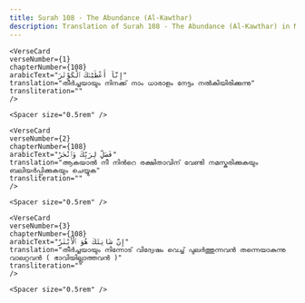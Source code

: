 ```yaml
---
title: Surah 108 - The Abundance (Al-Kawthar)  
description: Translation of Surah 108 - The Abundance (Al-Kawthar) in Malayalam
---
```







    <VerseCard 
    verseNumber={1}
    chapterNumber={108}
    arabicText="إِنَّآ أَعْطَيْنَٰكَ ٱلْكَوْثَرَ"
    translation="തീര്‍ച്ചയായും നിനക്ക്‌ നാം ധാരാളം നേട്ടം നല്‍കിയിരിക്കുന്നു"
    transliteration=""
    />

    <Spacer size="0.5rem" />
                
    <VerseCard 
    verseNumber={2}
    chapterNumber={108}
    arabicText="فَصَلِّ لِرَبِّكَ وَٱنْحَرْ"
    translation="ആകയാല്‍ നീ നിന്‍റെ രക്ഷിതാവിന്‌ വേണ്ടി നമസ്കരിക്കുകയും ബലിയര്‍പ്പിക്കുകയും ചെയ്യുക"
    transliteration=""
    />

    <Spacer size="0.5rem" />
                
    <VerseCard 
    verseNumber={3}
    chapterNumber={108}
    arabicText="إِنَّ شَانِئَكَ هُوَ ٱلْأَبْتَرُ"
    translation="തീര്‍ച്ചയായും നിന്നോട്‌ വിദ്വേഷം വെച്ച്‌ പുലര്‍ത്തുന്നവന്‍ തന്നെയാകുന്നു വാലറ്റവന്‍ ( ഭാവിയില്ലാത്തവന്‍ )"
    transliteration=""
    />

    <Spacer size="0.5rem" />
                